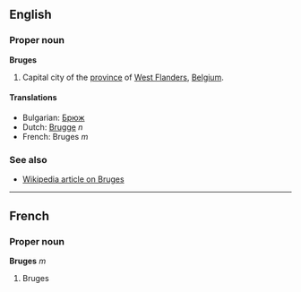 ==English==
===Proper noun===
'''Bruges'''

#Capital city of the [[province]] of [[West Flanders]], [[Belgium]].

====Translations====
*Bulgarian: [[Брюж]]
*Dutch: [[Brugge]] ''n''
*French: Bruges ''m''

===See also===
*[[en:Bruges|Wikipedia article on Bruges]]

----

==French==

===Proper noun===
'''Bruges''' ''m''

#Bruges